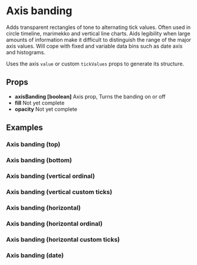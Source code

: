 
<Meta title="Components/Axes/Banding" component={Axis} />

# Axis banding

Adds transparent rectangles of tone to alternating tick values. Often used in circle timeline, marimekko and vertical line charts. Aids legibility when large amounts of information make it difficult to distinguish the range of the major axis values. Will cope with fixed and variable data bins such as date axis and histograms.

Uses the axis `value` or custom `tickValues` props to generate its structure.

## <a id="bandingProps">Props</a>

- **axisBanding [boolean]** Axis prop, Turns the banding on or off
- **fill** Not yet complete
- **opacity** Not yet complete

## <a id="bandingExamples">Examples</a>

### Axis banding (top)

<Preview>
  <Story name="Axis banding top">
    <ChartFrame title="Axes banding" subtitle="Vertical on linear scale-top" height={300}>
      <Axis
        orientation={'top'}
        scale={scaleLinear({
          domain: [-25, 1350],
        })}
        axisBanding={true}
      />
    </ChartFrame>
  </Story>
</Preview>

### Axis banding (bottom)

<Preview>
  <Story name="Axis banding bottom">
    <ChartFrame title="Axes banding" subtitle="Vertical on linear scale" height={300}>
      <Axis
        orientation={'bottom'}
        scale={scaleLinear({
          domain: [-25, 1350],
        })}
        axisBanding={true}
      />
    </ChartFrame>
  </Story>
</Preview>

### Axis banding (vertical ordinal)

<Preview>
  <Story name="Axis banding vertical ordinal">
    <ChartFrame title="Axis banding" subtitle="Vertical on ordinal scale" height={300}>
      <Axis
        orientation={'bottom'}
        scale={scaleBand({
          domain: ['Whippet', 'Greyhound', 'Solouki', 'Afghan hound', 'Borzoi'],
        })}
        axisBanding={true}
      />
    </ChartFrame>
  </Story>
</Preview>

### Axis banding (vertical custom ticks)

<Preview>
  <Story name="Axis banding vertical custom ticks">
    <ChartFrame
      title="Axes banding"
      subtitle="Vertical on linear scale with custom ticks"
      height={300}
    >
      <Axis
        orientation={'bottom'}
        scale={scaleLinear({
          domain: [0, 100],
          range: [0, 650],
        })}
        tickValues={[
          { label: 'A', xPosition: 0 },
          { label: 'B', xPosition: 10 },
          { label: 'C', xPosition: 20 },
          { label: 'D', xPosition: 45 },
          { label: 'E', xPosition: 70 },
          { label: 'F', xPosition: 90 },
          { label: 'G', xPosition: 100 },
        ]}
        tickPositionVariable="xPosition"
        tickLabelVariable="label"
        axisBanding={true}
      />
    </ChartFrame>
  </Story>
</Preview>

### Axis banding (horizontal)

<Preview>
  <Story name="Axis banding horizontal">
    <ChartFrame title="Axis banding" subtitle="Horizontal on linear scale">
      <Axis
        orientation={'right'}
        scale={scaleLinear({
          domain: [-24, 127],
          range: [450, 0],
        })}
        axisBanding={true}
      />
    </ChartFrame>
  </Story>
</Preview>

### Axis banding (horizontal ordinal)

<Preview>
  <Story name="Axis banding horizontal ordinal">
    <ChartFrame title="Axis banding" subtitle="Horizontal on ordinal scale" height={550}>
      <Axis
        orientation={'left'}
        scale={scaleBand({
          domain: ['Whippet', 'Greyhound', 'Solouki', 'Afghan hound', 'Borzoi'],
          range: [0, 400],
        })}
        axisBanding={true}
      />
    </ChartFrame>
  </Story>
</Preview>

<Preview>
  <Story name="Axis banding horizontal scalPoint">
    <ChartFrame title="Axis banding" subtitle="Horizontal on scalePoint scale" height={550}>
      <Axis
        orientation={'left'}
        scale={scalePoint({
          domain: ['Whippet', 'Greyhound', 'Solouki', 'Afghan hound', 'Borzoi'],
          range: [0, 400],
          padding: 0.8,
        })}
        axisBanding={true}
      />
    </ChartFrame>
  </Story>
</Preview>

### Axis banding (horizontal custom ticks)

<Preview>
  <Story name="Axis banding horizontal custom ticks">
    <ChartFrame
      title="Axes banding"
      subtitle="Horizontal on linear scale with custom ticks"
      height={550}
    >
      <Axis
        orientation={'left'}
        scale={scaleLinear({
          domain: [0, 140],
          range: [350, 0],
        })}
        tickValues={[
          { label: 'Iowa', yPosition: 5 },
          { label: 'Texas', yPosition: 28 },
          { label: 'North Carolina', yPosition: 55.5 },
          { label: 'Wisconsin', yPosition: 69 },
          { label: 'Florida', yPosition: 89.5 },
          { label: 'Nevada', yPosition: 117.5 },
          { label: 'Arizona', yPosition: 126 },
          { label: 'Michigan', yPosition: 137 },
        ]}
        tickPositionVariable="yPosition"
        tickLabelVariable="label"
        axisBanding={true}
      />
    </ChartFrame>
  </Story>
</Preview>

### Axis banding (date)

<Preview>
  <Story name="Axis banding on dates">
    <ChartFrame title="Axes banding" subtitle="Horizontal on date" height={550}>
      <Axis
        orientation={'left'}
        scale={scaleUtc({
          domain: [new Date('2020-03-01'), new Date('1970-01-01')],
          range: [0, 350],
        })}
        axisBanding={true}
      />
    </ChartFrame>
  </Story>
</Preview>
